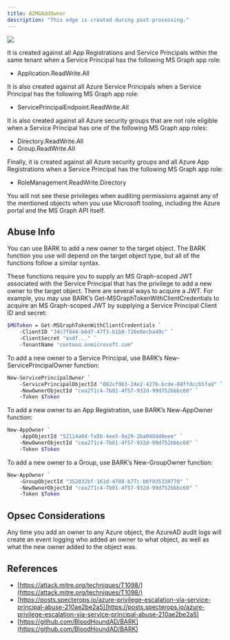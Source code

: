 ---
title: AZMGAddOwner
description: "This edge is created during post-processing."
---

<Frame>
  <img src="/assets/image-2-1.png"/>
</Frame>

 It is created against all App Registrations and Service Principals within the same tenant when a Service Principal has the following MS Graph app role:

* Application.ReadWrite.All

It is also created against all Azure Service Principals when a Service Principal has the following MS Graph app role:

* ServicePrincipalEndpoint.ReadWrite.All

It is also created against all Azure security groups that are not role eligible when a Service Principal has one of the following MS Graph app roles:

* Directory.ReadWrite.All
* Group.ReadWrite.All

Finally, it is created against all Azure security groups and all Azure App Registrations when a Service Principal has the following MS Graph app role:

* RoleManagement.ReadWrite.Directory

You will not see these privileges when auditing permissions against any of the mentioned objects when you use Microsoft tooling, including the Azure portal and the MS Graph API itself.

## Abuse Info
You can use BARK to add a new owner to the target object. The BARK function you use will depend on the target object type, but all of the functions follow a similar syntax.

These functions require you to supply an MS Graph-scoped JWT associated with the Service Principal that has the privilege to add a new owner to the target object. There are several ways to acquire a JWT. For example, you may use BARK’s Get-MSGraphTokenWithClientCredentials to acquire an MS Graph-scoped JWT by supplying a Service Principal Client ID and secret:

```bash
$MGToken = Get-MSGraphTokenWithClientCredentials `
    -ClientID "34c7f844-b6d7-47f3-b1b8-720e0ecba49c" `
    -ClientSecret "asdf..." `
    -TenantName "contoso.onmicrosoft.com"
```
To add a new owner to a Service Principal, use BARK’s New-ServicePrincipalOwner function:

```bash
New-ServicePrincipalOwner `
    -ServicePrincipalObjectId "082cf9b3-24e2-427b-bcde-88ffdccb5fad" `
    -NewOwnerObjectId "cea271c4-7b01-4f57-932d-99d752bbbc60" `
    -Token $Token
```
To add a new owner to an App Registration, use BARK’s New-AppOwner function:

```bash
New-AppOwner `
    -AppObjectId "52114a0d-fa5b-4ee5-9a29-2ba048d46eee" `
    -NewOwnerObjectId "cea271c4-7b01-4f57-932d-99d752bbbc60" `
    -Token $Token
```
To add a new owner to a Group, use BARK’s New-GroupOwner function:

```bash
New-AppOwner `
    -GroupObjectId "352032bf-161d-4788-b77c-b6f935339770" `
    -NewOwnerObjectId "cea271c4-7b01-4f57-932d-99d752bbbc60" `
    -Token $Token
```

## Opsec Considerations

Any time you add an owner to any Azure object, the AzureAD audit logs will create an event logging who added an owner to what object, as well as what the new owner added to the object was.

## References

* [https://attack.mitre.org/techniques/T1098/](https://attack.mitre.org/techniques/T1098/)
* [https://posts.specterops.io/azure-privilege-escalation-via-service-principal-abuse-210ae2be2a5](https://posts.specterops.io/azure-privilege-escalation-via-service-principal-abuse-210ae2be2a5)
* [https://github.com/BloodHoundAD/BARK](https://github.com/BloodHoundAD/BARK)
